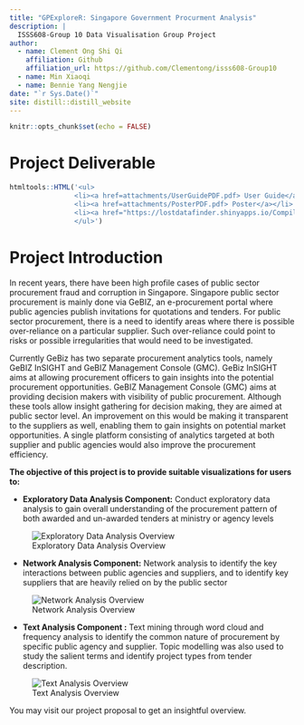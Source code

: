 ```yaml
---
title: "GPExploreR: Singapore Government Procurment Analysis"
description: |
  ISSS608-Group 10 Data Visualisation Group Project
author:
  - name: Clement Ong Shi Qi
    affiliation: Github 
    affiliation_url: https://github.com/Clementong/isss608-Group10
  - name: Min Xiaoqi
  - name: Bennie Yang Nengjie 
date: "`r Sys.Date()`"
site: distill::distill_website
---
```


```r
knitr::opts_chunk$set(echo = FALSE)
```

# Project Deliverable

```r
htmltools::HTML('<ul>
                <li><a href=attachments/UserGuidePDF.pdf> User Guide</a></li>
                <li><a href=attachments/PosterPDF.pdf> Poster</a></li>
                <li><a href="https://lostdatafinder.shinyapps.io/Compiled/"> Shiny Application</a></li>
                </ul>')

```

# Project Introduction 

In recent years, there have been high profile cases of public sector procurement fraud and corruption in Singapore. Singapore public sector procurement is mainly done via GeBIZ, an e-procurement portal where public agencies publish invitations for quotations and tenders. For public sector procurement, there is a need to identify areas where there is possible over-reliance on a particular supplier. Such over-reliance could point to risks or possible irregularities that would need to be investigated.​

Currently GeBiz has two separate procurement analytics tools, namely GeBIZ InSIGHT and GeBIZ Management Console (GMC). GeBiz InSIGHT aims at allowing procurement officers to gain insights into the potential procurement opportunities. GeBIZ Management Console (GMC) aims at providing decision makers with visibility of public procurement. Although these tools allow insight gathering for decision making, they are aimed at public sector level. An improvement on this would be making it transparent to the suppliers as well, enabling them to gain insights on potential market opportunities. A single platform consisting of analytics targeted at both supplier and public agencies would also improve the procurement efficiency.​

**The objective of this project is to provide suitable visualizations for users to:​**

- **Exploratory Data Analysis Component:** Conduct exploratory data analysis to gain overall understanding of the procurement pattern of both awarded and un-awarded tenders at ministry or agency levels​

![Exploratory Data Analysis Overview](./images/eda_db.png)

- **Network Analysis Component:** Network analysis to identify the key interactions between public agencies and suppliers, and to identify key suppliers that are heavily relied on by the public sector​

![Network Analysis Overview](./images/network_db.png)

- **Text Analysis Component :** Text mining through word cloud and frequency analysis to identify the common nature of procurement by specific public agency and supplier. Topic modelling was also used to study the salient terms and identify project types from tender description. ​

![Text Analysis Overview](./images/text_db.png)


You may visit our project proposal to get an insightful overview. 
